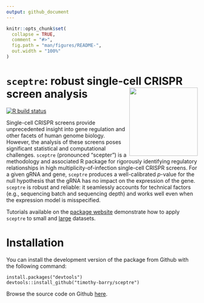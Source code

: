 ```yaml
---
output: github_document
---
```


<!-- README.md is generated from README.Rmd. Please edit that file -->

```r
knitr::opts_chunk$set(
  collapse = TRUE,
  comment = "#>",
  fig.path = "man/figures/README-",
  out.width = "100%"
)
```

# `sceptre`: robust single-cell CRISPR screen analysis <img src="man/figures/hex.jpg" align="right" alt="" width="180" />

<!-- badges: start -->
[![R build status](https://travis-ci.com/timothy-barry/sceptre.svg?branch=main)](https://travis-ci.com/timothy-barry/sceptre)
<!-- badges: end -->

Single-cell CRISPR screens provide unprecedented insight into gene regulation and other facets of human genome biology. However, the analysis of these screens poses significant statistical and computational challenges. `sceptre` (pronounced "scepter") is a methodology and associated R package for rigorously identifying regulatory relationships in high multiplicity-of-infection single-cell CRISPR screens. For a given gRNA and gene, `sceptre` produces a well-calibrated *p*-value for the null hypothesis that the gRNA has no impact on the expression of the gene. `sceptre` is robust and reliable: it seamlessly accounts for technical factors (e.g., sequencing batch and sequencing depth) and works well even when the expression model is misspecified.

Tutorials available on the [package website](https://timothy-barry.github.io/sceptre/) demonstrate how to apply `sceptre` to small and [large](https://timothy-barry.github.io/sceptre/articles/sceptre-at-scale.html) datasets.

# Installation

You can install the development version of the package from Github with the following command:

```
install.packages("devtools")
devtools::install_github("timothy-barry/sceptre")
```
Browse the source code on Github [here](https://github.com/timothy-barry/sceptre).
